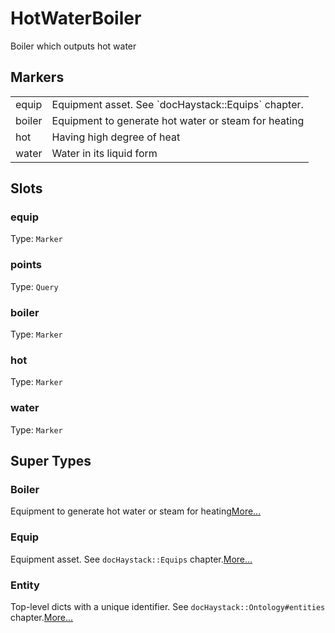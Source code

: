 # HotWaterBoiler
Boiler which outputs hot water
## Markers
<table>
<tbody>
<tr>
<td className='p-2 align-top'><span className='bg-sky-200 rounded-md px-3 py-1 text-sky-700 block font-semibold text-center text-sm'>equip </span></td>
<td className='p-2 align-top'>Equipment asset. See `docHaystack::Equips` chapter.</td>
</tr>
<tr>
<td className='p-2 align-top'><span className='bg-sky-200 rounded-md px-3 py-1 text-sky-700 block font-semibold text-center text-sm'>boiler </span></td>
<td className='p-2 align-top'>Equipment to generate hot water or steam for heating</td>
</tr>
<tr>
<td className='p-2 align-top'><span className='bg-sky-200 rounded-md px-3 py-1 text-sky-700 block font-semibold text-center text-sm'>hot </span></td>
<td className='p-2 align-top'>Having high degree of heat</td>
</tr>
<tr>
<td className='p-2 align-top'><span className='bg-sky-200 rounded-md px-3 py-1 text-sky-700 block font-semibold text-center text-sm'>water </span></td>
<td className='p-2 align-top'>Water in its liquid form</td>
</tr>
</tbody>
</table>

## Slots

### equip
Type: `Marker`

### points
Type: `Query`

### boiler
Type: `Marker`

### hot
Type: `Marker`

### water
Type: `Marker`



## Super Types
### Boiler
Equipment to generate hot water or steam for heating[More...](./Boiler)

### Equip
Equipment asset.
See `docHaystack::Equips` chapter.[More...](./Equip)

### Entity
Top-level dicts with a unique identifier.
See `docHaystack::Ontology#entities` chapter.[More...](./Entity)


